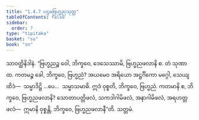 ```yaml
---
title: "1.4.7 ပဌမဗြဟ္မညသုတ္တ"
tableOfContents: false
sidebar:
  order: 7
type: "tipitaka"
basket: "su"
book: "sn"
---
```



<DynamicBreadcrumb />

<Division number="37" book="sn" e="ch" v="18" p="285">

<Paragraph number="135" book="sn">
သာဝတ္ထိနိဒါနံ. “ဗြဟ္မညဉ္စ ဝေါ, ဘိက္ခဝေ, ဒေသေဿာမိ, ဗြဟ္မညဖလာနိ စ. တံ သုဏာထ. ကတမဉ္စ ခေါ, ဘိက္ခဝေ, ဗြဟ္မညံ? အယမေဝ အရိယော အဋ္ဌင်္ဂိကော မဂ္ဂေါ, သေယျထိဒံ—  သမ္မာဒိဋ္ဌိ …ပေ…  သမ္မာသမာဓိ. ဣဒံ ဝုစ္စတိ, ဘိက္ခဝေ, ဗြဟ္မညံ. ကတမာနိ စ, ဘိက္ခဝေ, ဗြဟ္မညဖလာနိ? သောတာပတ္တိဖလံ, သကဒါဂါမိဖလံ, အနာဂါမိဖလံ, အရဟတ္တဖလံ—  ဣမာနိ ဝုစ္စန္တိ, ဘိက္ခဝေ, ဗြဟ္မညဖလာနီ”တိ.

</Paragraph>
</Division>

<Paragraph number="136" type="center" book="sn">
သတ္တမံ.
</Paragraph>